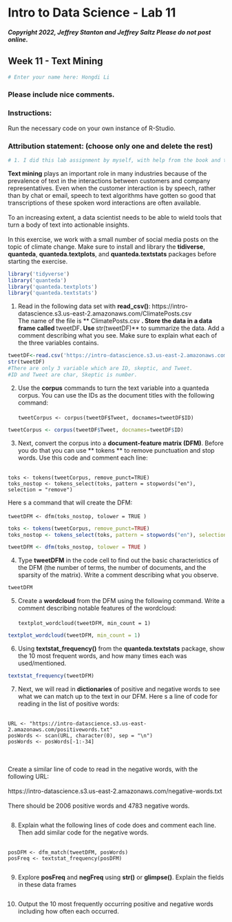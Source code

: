 
# Intro to Data Science - Lab 11
##### Copyright 2022, Jeffrey Stanton and Jeffrey Saltz   Please do not post online.

## Week 11 - Text Mining

```{r}
# Enter your name here: Hongdi Li
```

### Please include nice comments. <br>
### Instructions: 
Run the necessary code on your own instance of R-Studio.

### Attribution statement: (choose only one and delete the rest)

```{r}
# 1. I did this lab assignment by myself, with help from the book and the professor.
```

**Text mining** plays an important role in many industries because of
the prevalence of text in the interactions between customers and company
representatives. Even when the customer interaction is by speech, rather than by
chat or email, speech to text algorithms have gotten so good that transcriptions of
these spoken word interactions are often available. <br><br>To an increasing extent, a data
scientist needs to be able to wield tools that turn a body of text into actionable
insights.<br><br>
In this exercise, we work with a small number of social media posts on the topic of
climate change. Make sure to install and library the **tidiverse**, **quanteda**, **quanteda.textplots**, and **quanteda.textstats** packages
before starting the exercise.

```{r}
library('tidyverse')
library('quanteda')
library('quanteda.textplots')
library('quanteda.textstats')
```

1. Read in the following data set with **read_csv()**:
https://intro-datascience.s3.us-east-2.amazonaws.com/ClimatePosts.csv <br>
The name of the file is ** ClimatePosts.csv **. Store the data in a data frame called **tweetDF**. Use **str(tweetDF)** to summarize the data. Add a comment describing
what you see. Make sure to explain what each of the three variables contains.

```{r}
tweetDF<-read.csv('https://intro-datascience.s3.us-east-2.amazonaws.com/ClimatePosts.csv')
str(tweetDF)
#There are only 3 variable which are ID, skeptic, and Tweet.
#ID and Tweet are char, Skeptic is number.
```

2. Use the **corpus** commands to turn the text variable into a quanteda corpus. You
can use the IDs as the document titles with the following command:<br><br>
`tweetCorpus <- corpus(tweetDF$Tweet, docnames=tweetDF$ID)`

```{r}
tweetCorpus <- corpus(tweetDF$Tweet, docnames=tweetDF$ID)
```

3. Next, convert the corpus into a **document-feature matrix (DFM)**. Before you do
that you can use ** tokens ** to remove punctuation and stop words. Use this code and comment each line:<br><br>


```
toks <- tokens(tweetCorpus, remove_punct=TRUE)
toks_nostop <- tokens_select(toks, pattern = stopwords("en"), selection = "remove")
```


Here s a command that will create the DFM:<br><br>
`tweetDFM <- dfm(toks_nostop, tolower = TRUE )`

```{r}
toks <- tokens(tweetCorpus, remove_punct=TRUE)
toks_nostop <- tokens_select(toks, pattern = stopwords("en"), selection = "remove")

tweetDFM <- dfm(toks_nostop, tolower = TRUE )
```

4. Type **tweetDFM** in the code cell to find out the basic characteristics of the DFM (the
number of terms, the number of documents, and the sparsity of the matrix).
Write a comment describing what you observe.

```{r}
tweetDFM
```

5. Create a **wordcloud** from the DFM using the following command. Write a
comment describing notable features of the wordcloud:<br><br>
`textplot_wordcloud(tweetDFM, min_count = 1)`

```{r}
textplot_wordcloud(tweetDFM, min_count = 1)
```

6. Using **textstat_frequency()** from the **quanteda.textstats** package, show the 10
most frequent words, and how many times each was used/mentioned.

```{r}
textstat_frequency(tweetDFM)
```

7. Next, we will read in **dictionaries** of positive and negative words to see what we
can match up to the text in our DFM. Here s a line of code for reading in the list of
positive words:<br><br>


```
URL <- "https://intro-datascience.s3.us-east-2.amazonaws.com/positivewords.txt"
posWords <- scan(URL, character(0), sep = "\n")
posWords <- posWords[-1:-34]
```

 <br><br>
Create a similar line of code to read in the negative words, with the following
URL:<br><br> https://intro-datascience.s3.us-east-2.amazonaws.com/negative-words.txt  <br><br>
There should be 2006 positive words and 4783 negative words.

```{r}

```

8. Explain what the following lines of code does and comment each line. Then add
similar code for the negative words.<br><br>


```
posDFM <- dfm_match(tweetDFM, posWords)
posFreq <- textstat_frequency(posDFM)
```


```{r}

```

9. Explore **posFreq** and **negFreq** using **str()** or **glimpse()**. Explain the fields in these data frames

```{r}

```

10. Output the 10 most frequently occurring positive and negative words
including how often each occurred.

```{r}

```

